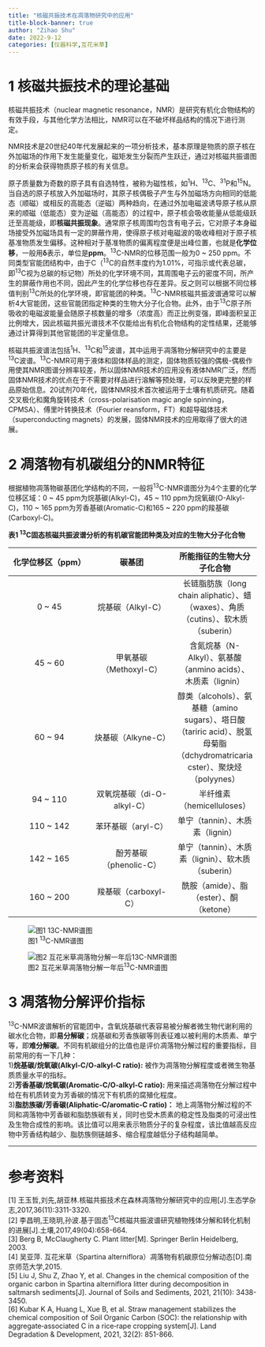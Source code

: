 ```yaml
---
title: "核磁共振技术在凋落物研究中的应用"
title-block-banner: true
author: "Zihao Shu"
date: 2022-9-12
categories: [仪器科学,互花米草]
---
```

# 1 核磁共振技术的理论基础
<p align="left">核磁共振技术（nuclear magnetic resonance，NMR）是研究有机化合物结构的有效手段，与其他化学方法相比，NMR可以在不破坏样品结构的情况下进行测定。</p>

<p align="left">NMR技术是20世纪40年代发展起来的一项分析技术，基本原理是物质的原子核在外加磁场的作用下发生能量变化，磁矩发生分裂而产生跃迁，通过对核磁共振谱图的分析来会获得物质原子核的有关信息。</p>

<p align="left">原子质量数为奇数的原子具有自选特性，被称为磁性核，如<sup>1</sup>H、<sup>13</sup>C、<sup>31</sup>P和<sup>15</sup>N。当自选的原子核放入外加磁场时，其原子核偶极子产生与外加磁场方向相同的低能态（顺磁）或相反的高能态（逆磁）两种趋向，在通过外加电磁波诱导原子核从原来的顺磁（低能态）变为逆磁（高能态）的过程中，原子核会吸收能量从低能级跃迁至高能级，即**核磁共振现象**。通常原子核周围均包含有电子云，它对原子本身磁场接受外加磁场具有一定的屏蔽作用，使得原子核对电磁波的吸收峰相对于原子核基准物质发生偏移。这种相对于基准物质的偏离程度便是出峰位置，也就是**化学位移**，一般用**δ**表示，单位是**ppm**。<sup>13</sup>C-NMR的位移范围一般为0 ~ 250 ppm。不同类型官能团结构中，由于C（<sup>13</sup>C的自然丰度约为1.01%，可指示或代表总碳，即<sup>13</sup>C视为总碳的标记物）所处的化学环境不同，其周围电子云的密度不同，所产生的屏蔽作用也不同，因此产生的化学位移也存在差异。反之则可以根据不同位移值判别<sup>13</sup>C所处的化学环境，即官能团的种类。<sup>13</sup>C-NMR核磁共振波谱通常可以解析4大官能团，这些官能团指定种类的生物大分子化合物。此外，由于<sup>13</sup>C原子所吸收的电磁波能量会随原子核数量的增多（浓度高）而正比例变强，即峰面积呈正比例增大，因此核磁共振光谱技术不仅能给出有机化合物结构的定性结果，还能够通过计算得到其他官能团的半定量信息。</p>

<p align="left">核磁共振波谱法包括<sup>1</sup>H、<sup>13</sup>C和<sup>15</sup>波谱，其中运用于凋落物分解研究中的主要是<sup>13</sup>C波谱。<sup>13</sup>C-NMR可用于液体和固体样品的测定，固体物质较强的偶极-偶极作用使其NMR图谱分辨率较差，所以固体NMR技术的应用没有液体NMR广泛，然而固体NMR技术的优点在于不需要对样品进行溶解等预处理，可以反映更完整的样品原始信息。20试剂70年代，固体NMR技术首次被运用于土壤有机质研究。随着交叉极化和魔角旋转技术（cross-polarisation magic angle spinning，CPMSA）、傅里叶转换技术（Fourier reansform，FT）和超导磁体技术（superconducting magnets）的发展，固体NMR技术的应用取得了很大的进展。</p>

# 2 凋落物有机碳组分的NMR特征
<p align="left">根据植物凋落物碳基团化学结构的不同，一般将<sup>13</sup>C-NMR谱图分为4个主要的化学位移区域：0 ~ 45 ppm为烷基碳(Alkyl-C)，45 ~ 110 ppm为烷氧碳(O-Alkyl-C)，110 ~ 165 ppm为芳香基碳(Aromatic-C)和165 ~ 220 ppm的羧基碳(Carboxyl-C)。</p>

**表1 <sup>13</sup>C固态核磁共振波谱分析的有机碳官能团种类及对应的生物大分子化合物**

|化学位移区（ppm）|碳基团|所能指征的生物大分子化合物|
|:------:|:------:|:------:|
|0 ~ 45|烷基碳（Alkyl-C）|长链脂肪族（long chain aliphatic）、蜡（waxes）、角质（cutins）、软木质（suberin）|
|45 ~ 60|甲氧基碳（Methoxyl-C）|含氮烷基（N-Alkyl）、氨基酸（anmino acids）、木质素（lignin）|
|60 ~ 94|炔基碳（Alkyne-C）|醇类（alcohols）、氨基糖（amino sugars）、塔日酸（tariric acid）、脱氢母菊脂（dchydromatricaria cster）、聚炔烃（polyynes）|
|94 ~ 110|双氧烷基碳（di-O-alkyl-C）|半纤维素（hemicelluloses）|
|110 ~ 142|苯环基碳（aryl-C）|单宁（tannin）、木质素（lignin）|
|142 ~ 165|酚芳基碳（phenolic-C）|单宁（tannin）、木质素（lignin）、软木质（suberin）|
|160 ~ 200|羧基碳（carboxyl-C）|酰胺（amide）、脂（ester）、酮（ketone）|

![图1 <sup>13</sup>C-NMR谱图](13C-NMR谱图.png)

![图2 互花米草凋落物分解一年后<sup>13</sup>C-NMR谱图](互花米草凋落物分解一年后13C-NMR谱图.png)

# 3 凋落物分解评价指标
<p align="left"><sup>13</sup>C-NMR波谱解析的官能团中，含氧烷基碳代表容易被分解者微生物代谢利用的碳水化合物，即**易分解碳**；烷基碳和芳香族碳等则表征难以被利用的木质素、单宁等，即**难分解碳**。不同有机碳组分的比值也是评价凋落物分解过程的重要指标，目前常用的有一下几种：<br>
1)**烷基碳/烷氧碳(Alkyl‑C/O‑alkyl‑C ratio):**
被作为凋落物分解程度或者微生物基质质量水平的指标。<br>
2)**芳香基碳/烷氧碳(Aromatic‑C/O‑alkyl‑C ratio):**
用来描述凋落物在分解过程中给在有机质转变为芳香碳的情况下有机质的腐殖化程度。<br>
3)**脂肪族碳/芳香碳(Aliphatic‑C/aromatic‑C ratio)：**
地上凋落物分解过程的不同和凋落物中芳香碳和脂肪族碳有关，同时也受木质素的稳定性及脂类的可浸出性及生物合成性的影响。该比值可以用来表示物质分子的复杂程度，该比值越高反应物中芳香结构越少、脂肪族侧链越多、缩合程度越低分子结构越简单。</p>

---
# 参考资料
<p align="left">[1] 王玉哲,刘先,胡亚林.核磁共振技术在森林凋落物分解研究中的应用[J].生态学杂志,2017,36(11):3311-3320.<br>
[2] 李昌明,王晓玥,孙波.基于固态<sup>13</sup>C核磁共振波谱研究植物残体分解和转化机制的进展[J].土壤,2017,49(04):658-664.<br>
[3] Berg B, McClaugherty C. Plant litter[M]. Springer Berlin Heidelberg, 2003.<br>
[4] 吴亚萍. 互花米草（Spartina alterniflora）凋落物有机碳原位分解动态[D].南京师范大学,2015.<br>
[5] Liu J, Shu Z, Zhao Y, et al. Changes in the chemical composition of the organic carbon in Spartina alterniflora litter during decomposition in saltmarsh sediments[J]. Journal of Soils and Sediments, 2021, 21(10): 3438-3450.<br>
[6] Kubar K A, Huang L, Xue B, et al. Straw management stabilizes the chemical composition of Soil Organic Carbon (SOC): the relationship with aggregate‐associated C in a rice‐rape cropping system[J]. Land Degradation & Development, 2021, 32(2): 851-866.</p>